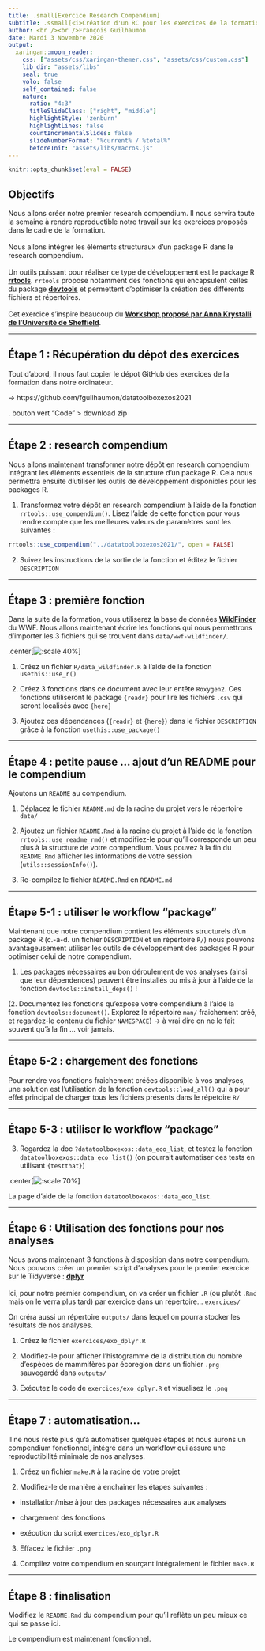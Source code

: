 ```yaml
---
title: .small[Exercice Research Compendium]
subtitle: .ssmall[<i>Création d'un RC pour les exercices de la formation</i>]
author: <br /><br />François Guilhaumon
date: Mardi 3 Novembre 2020
output:
  xaringan::moon_reader:
    css: ["assets/css/xaringan-themer.css", "assets/css/custom.css"]
    lib_dir: "assets/libs"
    seal: true
    yolo: false
    self_contained: false
    nature:
      ratio: "4:3"
      titleSlideClass: ["right", "middle"]
      highlightStyle: 'zenburn'
      highlightLines: false
      countIncrementalSlides: false
      slideNumberFormat: "%current% / %total%"
      beforeInit: "assets/libs/macros.js"
---
```


```r
knitr::opts_chunk$set(eval = FALSE)
```


## Objectifs

Nous allons créer notre premier research compendium. Il nous servira toute la
semaine à rendre reproductible notre travail sur les exercices proposés dans le
cadre de la formation.
<br/><br/>
Nous allons intégrer les éléments structuraux d'un package R dans le research compendium.
<br/><br/>
Un outils puissant pour réaliser ce type de développement est le package
R [**rrtools**](https://github.com/benmarwick/rrtools). `rrtools` propose notamment
des fonctions qui encapsulent celles du package [**devtools**](https://devtools.r-lib.org/)
et permettent d'optimiser la création des différents fichiers et répertoires.
<br/><br/>
Cet exercice s'inspire beaucoup du [**Workshop proposé par Anna Krystalli de l'Université de Sheffield**](https://annakrystalli.me/rrtools-repro-research/intro.html).

---

## Étape 1 : Récupération du dépot des exercices

Tout d'abord, il nous faut copier le dépot GitHub des exercices de la formation
dans notre ordinateur.

-> https://github.com/fguilhaumon/datatoolboxexos2021

. bouton vert "Code" > download zip

---

## Étape 2 : research compendium

Nous allons maintenant transformer notre dépôt en research compendium intégrant
les éléments essentiels de la structure d'un package R. Cela nous permettra
ensuite d'utiliser les outils de développement disponibles pour les packages R.

1. Transformez votre dépôt en research compendium à l'aide de la fonction
`rrtools::use_compendium()`. Lisez l'aide de cette fonction pour vous rendre compte
que les meilleures valeurs de paramètres sont les suivantes :

```r
rrtools::use_compendium("../datatoolboxexos2021/", open = FALSE)
```

2. Suivez les instructions de la sortie de la fonction et éditez le fichier `DESCRIPTION`

---

## Étape 3 : première fonction

Dans la suite de la formation, vous utiliserez la base de données [**WildFinder**](https://www.worldwildlife.org/pages/wildfinder-database)
du WWF. Nous allons maintenant écrire les fonctions qui nous permettrons d'importer les 3
fichiers qui se trouvent dans `data/wwf-wildfinder/`.

.center[![:scale 40%](assets/img/step3_files_github.png)]

1. Créez un fichier `R/data_wildfinder.R` à l'aide de la fonction `usethis::use_r()`

2. Créez 3 fonctions dans ce document avec leur entête `Roxygen2`. Ces fonctions
utiliseront le package `{readr}` pour lire les fichiers `.csv` qui seront localisés avec `{here}`

3. Ajoutez ces dépendances (`{readr}` et `{here}`) dans le fichier `DESCRIPTION` grâce à la fonction `usethis::use_package()`

---

## Étape 4 : petite pause ... ajout d'un README pour le compendium

Ajoutons un `README` au compendium.

1. Déplacez le fichier `README.md` de la racine du projet vers le répertoire `data/`

2. Ajoutez un fichier `README.Rmd` à la racine du projet à l'aide de la fonction
`rrtools::use_readme_rmd()` et modifiez-le pour qu'il corresponde un peu plus à
la structure de votre compendium. Vous pouvez à la fin du `README.Rmd` afficher les informations de votre
session (`utils::sessionInfo()`).

3. Re-compilez le fichier `README.Rmd` en `README.md`


---

## Étape 5-1 : utiliser le workflow "package"

Maintenant que notre compendium contient les éléments structurels d'un package R
(c.-à-d. un fichier `DESCRIPTION` et un répertoire `R/`) nous pouvons avantageusement
utiliser les outils de développement des packages R pour optimiser celui de notre
compendium.

1. Les packages nécessaires au bon déroulement de vos analyses
(ainsi que leur dépendences) peuvent être installés ou mis à jour à l'aide de la
fonction `devtools::install_deps()` !

(2. Documentez les fonctions qu'expose votre compendium à l'aide la fonction
`devtools::document()`. Explorez le répertoire `man/` fraichement créé, et
regardez-le contenu du fichier `NAMESPACE`) -> à vrai dire on ne le fait souvent qu'à la fin ... voir jamais.

---

## Étape 5-2 : chargement des fonctions

Pour rendre vos fonctions fraichement créées disponible à vos analyses, une solution est l'utilisation de la fonction `devtools::load_all()` qui a pour
effet principal de charger tous les fichiers présents dans le répetoire `R/`

---

## Étape 5-3 : utiliser le workflow "package"


3. Regardez la doc `?datatoolboxexos::data_eco_list`, et testez la fonction
`datatoolboxexos::data_eco_list()` (on pourrait automatiser ces tests en
utilisant `{testthat}`)

.center[![:scale 70%](assets/img/step5_help_page.png)]

La page d'aide de la fonction `datatoolboxexos::data_eco_list`.

---


## Étape 6 : Utilisation des fonctions pour nos analyses

Nous avons maintenant 3 fonctions à disposition dans notre compendium. Nous pouvons
créer un premier script d'analyses pour le premier exercice sur le Tidyverse :
[**dplyr**](https://frbcesab.github.io/datatoolbox/exercises/dplyr/index.html)
<br/><br/>
Ici, pour notre premier compendium, on va créer un fichier `.R` (ou plutôt `.Rmd` mais on le verra plus tard) par exercice dans un répertoire... `exercices/`
<br/>

On créra aussi un répertoire `outputs/` dans lequel on pourra stocker les résultats de nos analyses.

1. Créez le fichier `exercices/exo_dplyr.R`

2. Modifiez-le pour afficher l'histogramme de la distribution du nombre d'espèces
de mammifères par écoregion dans un fichier `.png` sauvegardé dans `outputs/`

3. Exécutez le code de `exercices/exo_dplyr.R` et visualisez le `.png`


---

## Étape 7 : automatisation...

Il ne nous reste plus qu'à automatiser quelques étapes et nous aurons un
compendium fonctionnel, intégré dans un workflow qui assure une
reproductibilité minimale de nos analyses.

1. Créez un fichier `make.R` à la racine de votre projet

2. Modifiez-le de manière à enchainer les étapes suivantes :

  - installation/mise à jour des packages nécessaires aux analyses

  - chargement des fonctions

  - exécution du script `exercices/exo_dplyr.R`

3. Effacez le fichier `.png`

4. Compilez votre compendium en sourçant intégralement le fichier `make.R`


---

## Étape 8 : finalisation

Modifiez le `README.Rmd` du compendium pour qu'il reflète un peu mieux ce qui
se passe ici.

Le compendium est maintenant fonctionnel.
